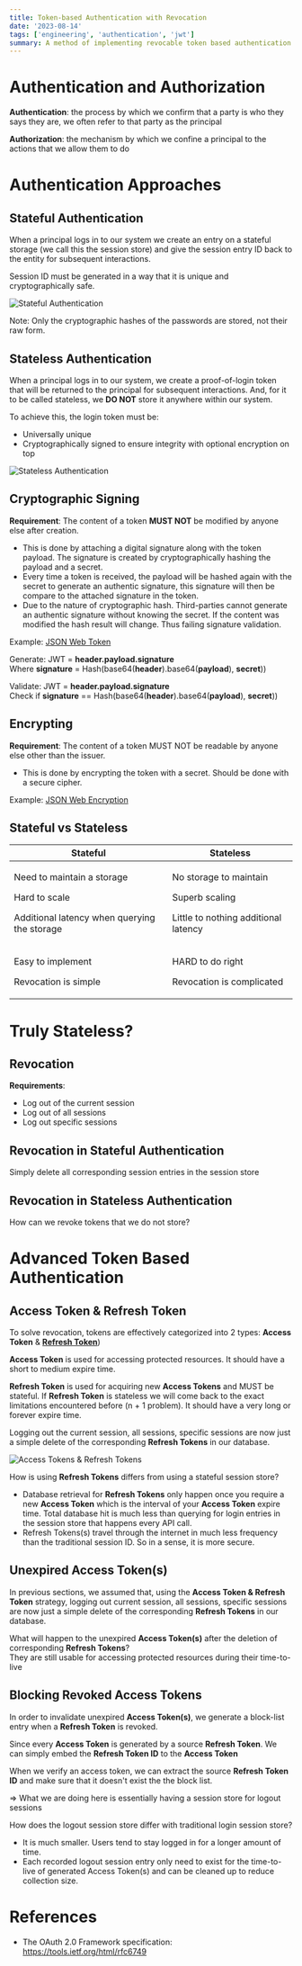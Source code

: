 ```yaml
---
title: Token-based Authentication with Revocation
date: '2023-08-14'
tags: ['engineering', 'authentication', 'jwt']
summary: A method of implementing revocable token based authentication
---
```


# Authentication and Authorization

**Authentication**: the process by which we confirm that a party is who
they says they are, we often refer to that party as the principal

**Authorization**: the mechanism by which we confine a principal to
the actions that we allow them to do

# Authentication Approaches

## Stateful Authentication

When a principal logs in to our system we create an entry on a stateful
storage (we call this the session store) and give the session entry ID
back to the entity for subsequent interactions.

Session ID must be generated in a way that it is unique and
cryptographically safe.

![Stateful Authentication](./stateful-authentication.webp)

Note: Only the cryptographic hashes of the passwords are stored, not their raw form.

## Stateless Authentication

When a principal logs in to our system, we create a proof-of-login token that will be returned to the principal for subsequent interactions. And, for it to be called stateless, we **DO NOT** store it anywhere within our system.

To achieve this, the login token must be:

- Universally unique
- Cryptographically signed to ensure integrity with optional encryption on top

![Stateless Authentication](./stateless-authentication.webp)

## Cryptographic Signing

**Requirement**: The content of a token **MUST NOT** be modified by anyone else after creation.

- This is done by attaching a digital signature along with the token payload. The signature is created by cryptographically hashing the payload and a secret.
- Every time a token is received, the payload will be hashed again with the secret to generate an authentic signature, this signature will then be compare to the attached signature in the token.
- Due to the nature of cryptographic hash. Third-parties cannot generate an authentic signature without knowing the secret. If the content was modified the hash result will change. Thus failing signature validation.

Example: [JSON Web Token](https://jwt.io)

Generate: JWT = **header.payload.<span className="text-sky-500">signature</span>**  
Where **<span className="text-sky-500">signature</span>** = Hash(base64(**header**).base64(**payload**), **<span className="text-green-500">secret</span>**))

Validate: JWT = **header.payload.<span className="text-red-600">signature</span>**  
Check if **<span className="text-red-600">signature</span>** == Hash(base64(**header**).base64(**payload**), **<span className="text-green-500">secret</span>**))

## Encrypting

**Requirement**: The content of a token MUST NOT be readable by anyone else other than the issuer.

- This is done by encrypting the token with a secret. Should be done with a secure cipher.

Example: [JSON Web Encryption](https://tools.ietf.org/html/rfc7516)

## Stateful vs Stateless

| Stateful                                                                                                                                                                                  | Stateless                                                                                                                                                                                  |
|-------------------------------------------------------------------------------------------------------------------------------------------------------------------------------------------|--------------------------------------------------------------------------------------------------------------------------------------------------------------------------------------------|
| <p className="text-red-600">Need to maintain a storage</p><p className="text-red-600">Hard to scale</p><p className="text-red-600">Additional latency when querying the storage</p> | <p className="text-green-500">No storage to maintain</p><p className="text-green-500">Superb scaling</p><p className="text-green-500">Little to nothing additional latency</p> |
| <p className="text-green-500">Easy to implement</p><p className="text-green-500">Revocation is simple</p> | <p className="text-red-600">HARD to do right</p><p className="text-red-600">Revocation is complicated</p> |

# Truly Stateless?

## Revocation

**Requirements**:

- Log out of the current session
- Log out of all sessions
- Log out specific sessions

## Revocation in Stateful Authentication

Simply delete all corresponding session entries in the session store

## Revocation in Stateless Authentication

How can we revoke tokens that we do not store?

# Advanced Token Based Authentication

## Access Token & Refresh Token

To solve revocation, tokens are effectively categorized into 2 types: **Access Token** & [**Refresh Token**](https://datatracker.ietf.org/doc/html/rfc6749#section-1.5))

**Access Token** is used for accessing protected resources. It should have a short to medium expire time.

**Refresh Token** is used for acquiring new **Access Tokens** and MUST be stateful. If **Refresh Token** is stateless we will come back to the exact limitations encountered before (n + 1 problem). It should have a very long or forever expire time.

Logging out the current session, all sessions, specific sessions are now just a simple delete of the corresponding **Refresh Tokens** in our database.

![Access Tokens & Refresh Tokens](./access-tokens-refresh-tokens.webp)

How is using **Refresh Tokens** differs from using a stateful session store?

- Database retrieval for **Refresh Tokens** only happen once you require a new **Access Token** which is the interval of your **Access Token** expire time. Total database hit is much less than querying for login entries in the session store that happens every API call.
- Refresh Tokens(s) travel through the internet in much less frequency than the traditional session ID. So in a sense, it is more secure.

## Unexpired Access Token(s)

In previous sections, we assumed that, using the **Access Token & Refresh Token** strategy, logging out current session, all sessions, specific sessions are now just a simple delete of the corresponding **Refresh Tokens** in our database.

What will happen to the unexpired **Access Token(s)** after the deletion of corresponding **Refresh Tokens**?  
They are still usable for accessing protected resources during their time-to-live

## Blocking Revoked Access Tokens

In order to invalidate unexpired **Access Token(s)**, we generate a block-list entry when a **Refresh Token** is revoked.

Since every **Access Token** is generated by a source **Refresh Token**. We can simply embed the **Refresh Token ID** to the **Access Token**

When we verify an access token, we can extract the source **Refresh Token ID** and make sure that it doesn't exist the the block list.

=> What we are doing here is essentially having a session store for logout sessions

How does the logout session store differ with traditional login session store?

- It is much smaller. Users tend to stay logged in for a longer amount of time.
- Each recorded logout session entry only need to exist for the time-to-live of generated Access Token(s) and can be cleaned up to reduce collection size.

# References

- The OAuth 2.0 Framework specification: https://tools.ietf.org/html/rfc6749
